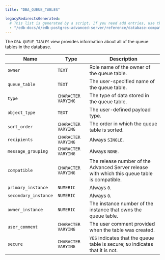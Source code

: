 ```yaml
---
title: "DBA_QUEUE_TABLES"

legacyRedirectsGenerated:
  # This list is generated by a script. If you need add entries, use the `legacyRedirects` key.
  - "/edb-docs/d/edb-postgres-advanced-server/reference/database-compatibility-for-oracle-developers-reference-guide/12/Database_Compatibility_for_Oracle_Developers_Reference_Guide.1.154.html"
---
```


<div id="dba_queue_tables" class="registered_link"></div>

The `DBA_QUEUE_TABLES` view provides information about all of the queue tables in the database.

| Name                 | Type                | Description                                                                                  |
| -------------------- | ------------------- | -------------------------------------------------------------------------------------------- |
| `owner`              | `TEXT`              | Role name of the owner of the queue table.                                                   |
| `queue_table`        | `TEXT`              | The user-specified name of the queue table.                                                  |
| `type`               | `CHARACTER VARYING` | The type of data stored in the queue table.                                                  |
| `object_type`        | `TEXT`              | The user-defined payload type.                                                               |
| `sort_order`         | `CHARACTER VARYING` | The order in which the queue table is sorted.                                                |
| `recipients`         | `CHARACTER VARYING` | Always `SINGLE`.                                                                             |
| `message_grouping`   | `CHARACTER VARYING` | Always `NONE`.                                                                               |
| `compatible`         | `CHARACTER VARYING` | The release number of the Advanced Server release with which this queue table is compatible. |
| `primary_instance`   | `NUMERIC`           | Always `0`.                                                                                  |
| `secondary_instance` | `NUMERIC`           | Always `0`.                                                                                  |
| `owner_instance`     | `NUMERIC`           | The instance number of the instance that owns the queue table.                               |
| `user_comment`       | `CHARACTER VARYING` | The user comment provided when the table was created.                                        |
| `secure`             | `CHARACTER VARYING` | `YES` indicates that the queue table is secure; `NO` indicates that it is not.               |
